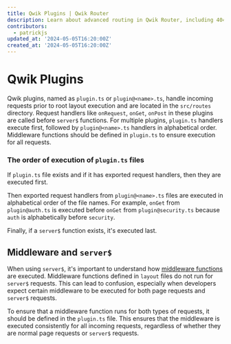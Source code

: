 ```yaml
---
title: Qwik Plugins | Qwik Router
description: Learn about advanced routing in Qwik Router, including 404 page handling, grouped layouts, named layouts, nested layouts, and plugin.ts files.
contributors:
  - patrickjs
updated_at: '2024-05-05T16:20:00Z'
created_at: '2024-05-05T16:20:00Z'
---
```


# Qwik Plugins
Qwik plugins, named as `plugin.ts` or `plugin@<name>.ts`, handle incoming requests prior to root layout execution and are located in the `src/routes` directory. Request handlers like `onRequest`, `onGet`, `onPost` in these plugins are called before `server$` functions. For multiple plugins, `plugin.ts` handlers execute first, followed by `plugin@<name>.ts` handlers in alphabetical order. Middleware functions should be defined in `plugin.ts` to ensure execution for all requests.

### The order of execution of `plugin.ts` files

 If `plugin.ts` file exists and if it has exported request handlers, then they are executed first.

Then exported request handlers from `plugin@<name>.ts` files are executed in alphabetical order of the file names. For example, `onGet` from `plugin@auth.ts` is executed before `onGet` from `plugin@security.ts` because `auth` is alphabetically before `security`.

Finally, if a `server$` function exists, it's executed last.

## Middleware and `server$`

When using `server$`, it's important to understand how [middleware functions](/docs/middleware/#middleware-function) are executed. Middleware functions defined in `layout` files do not run for `server$` requests. This can lead to confusion, especially when developers expect certain middleware to be executed for both page requests and `server$` requests.

To ensure that a middleware function runs for both types of requests, it should be defined in the `plugin.ts` file. This ensures that the middleware is executed consistently for all incoming requests, regardless of whether they are normal page requests or `server$` requests.

